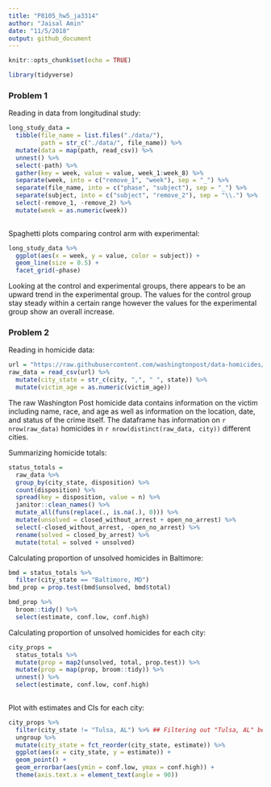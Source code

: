 ```yaml
---
title: "P8105_hw5_ja3314"
author: "Jaisal Amin"
date: "11/5/2018"
output: github_document
---
```


```r
knitr::opts_chunk$set(echo = TRUE)

library(tidyverse)

```

### Problem 1

Reading in data from longitudinal study:

```r
long_study_data = 
  tibble(file_name = list.files("./data/"),
         path = str_c("./data/", file_name)) %>% 
  mutate(data = map(path, read_csv)) %>% 
  unnest() %>% 
  select(-path) %>% 
  gather(key = week, value = value, week_1:week_8) %>% 
  separate(week, into = c("remove_1", "week"), sep = "_") %>% 
  separate(file_name, into = c("phase", "subject"), sep = "_") %>% 
  separate(subject, into = c("subject", "remove_2"), sep = "\\.") %>% 
  select(-remove_1, -remove_2) %>% 
  mutate(week = as.numeric(week))
  
```

Spaghetti plots comparing control arm with experimental:

```r
long_study_data %>% 
  ggplot(aes(x = week, y = value, color = subject)) +
  geom_line(size = 0.5) +
  facet_grid(~phase)
```

Looking at the control and experimental groups, there appears to be an upward trend in the experimental group. The values for the control group stay steady within a certain range however the values for the experimental group show an overall increase.

### Problem 2

Reading in homicide data:

```r
url = "https://raw.githubusercontent.com/washingtonpost/data-homicides/master/homicide-data.csv"
raw_data = read_csv(url) %>% 
  mutate(city_state = str_c(city, ",", " ", state)) %>% 
  mutate(victim_age = as.numeric(victim_age))
```

The raw Washington Post homicide data contains information on the victim including name, race, and age as well as information on the location, date, and status of the crime itself. The dataframe has information on `r nrow(raw_data)` homicides in `r nrow(distinct(raw_data, city))` different cities. 

Summarizing homicide totals:

```r
status_totals = 
  raw_data %>% 
  group_by(city_state, disposition) %>% 
  count(disposition) %>% 
  spread(key = disposition, value = n) %>% 
  janitor::clean_names() %>% 
  mutate_all(funs(replace(., is.na(.), 0))) %>% 
  mutate(unsolved = closed_without_arrest + open_no_arrest) %>% 
  select(-closed_without_arrest, -open_no_arrest) %>% 
  rename(solved = closed_by_arrest) %>% 
  mutate(total = solved + unsolved)

```

Calculating proportion of unsolved homicides in Baltimore:

```r
bmd = status_totals %>% 
  filter(city_state == "Baltimore, MD")
bmd_prop = prop.test(bmd$unsolved, bmd$total)

bmd_prop %>% 
  broom::tidy() %>% 
  select(estimate, conf.low, conf.high)

```

Calculating proportion of unsolved homicides for each city:

```r
city_props = 
  status_totals %>% 
  mutate(prop = map2(unsolved, total, prop.test)) %>% 
  mutate(prop = map(prop, broom::tidy)) %>% 
  unnest() %>% 
  select(estimate, conf.low, conf.high) 
  
```

Plot with estimates and CIs for each city:

```r
city_props %>% 
  filter(city_state != "Tulsa, AL") %>% ## Filtering out "Tulsa, AL" because that is not a real place
  ungroup %>% 
  mutate(city_state = fct_reorder(city_state, estimate)) %>% 
  ggplot(aes(x = city_state, y = estimate)) +
  geom_point() +
  geom_errorbar(aes(ymin = conf.low, ymax = conf.high)) +
  theme(axis.text.x = element_text(angle = 90))

```



